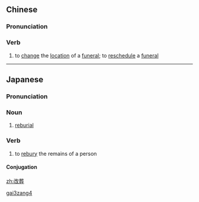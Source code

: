 ==Chinese==
{{zh-forms}}

===Pronunciation===
{{zh-pron
|m=gǎizàng
|cat=v
}}

===Verb===
{{zh-verb}}

# {{lb|zh|archaic}} to [[change]] the [[location]] of a [[funeral]]; to [[reschedule]] a [[funeral]]

[[Category:Mandarin archaic terms|gai3zang4]]

----

==Japanese==
{{ja-kanjitab|かい|そう|yomi=on}}

===Pronunciation===
{{ja-pron|かいそう|y=o}}

===Noun===
{{ja-noun|かいそう}}

# [[reburial]]

===Verb===
{{ja-verb-suru|tr=trans|かいそう}}

# to [[rebury]] the remains of a person

====Conjugation====
{{ja-suru|かいそう}}

[[zh:改葬]]